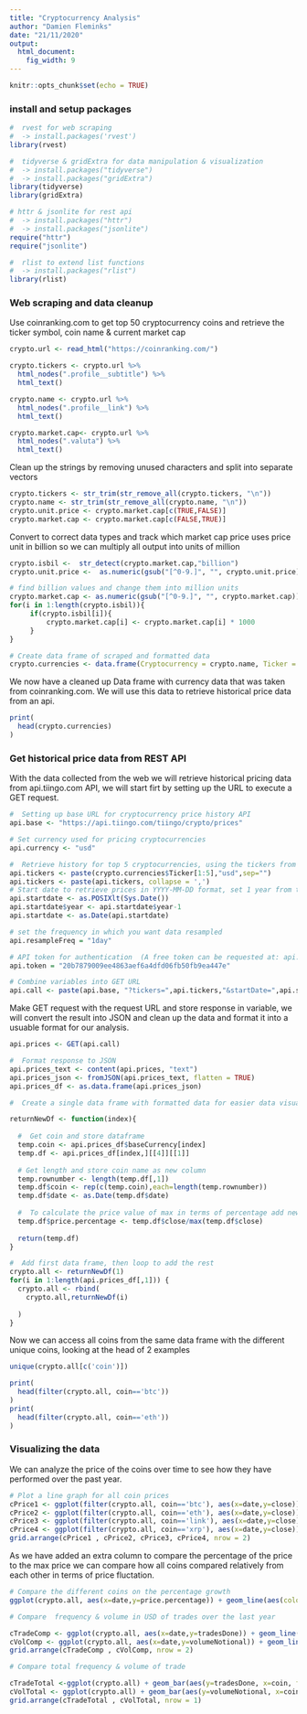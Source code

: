 ```yaml
---
title: "Cryptocurrency Analysis"
author: "Damien Fleminks"
date: "21/11/2020"
output: 
  html_document: 
    fig_width: 9
---
```


```r
knitr::opts_chunk$set(echo = TRUE)
```

### install and setup packages


```r
#  rvest for web scraping
#  -> install.packages('rvest')
library(rvest)

#  tidyverse & gridExtra for data manipulation & visualization
#  -> install.packages("tidyverse")
#  -> install.packages("gridExtra")
library(tidyverse)
library(gridExtra)

# httr & jsonlite for rest api
#  -> install.packages("httr")
#  -> install.packages("jsonlite")
require("httr")
require("jsonlite")

#  rlist to extend list functions
#  -> install.packages("rlist")
library(rlist)
```

### Web scraping and data cleanup


Use coinranking.com to get top 50 cryptocurrency coins and retrieve the ticker symbol, coin name & current market cap

```r
crypto.url <- read_html("https://coinranking.com/")

crypto.tickers <- crypto.url %>% 
  html_nodes(".profile__subtitle") %>% 
  html_text()

crypto.name <- crypto.url %>% 
  html_nodes(".profile__link") %>% 
  html_text()

crypto.market.cap<- crypto.url %>% 
  html_nodes(".valuta") %>% 
  html_text()
```


Clean up the strings by removing unused characters and split into separate vectors 

```r
crypto.tickers <- str_trim(str_remove_all(crypto.tickers, "\n"))
crypto.name <- str_trim(str_remove_all(crypto.name, "\n"))
crypto.unit.price <- crypto.market.cap[c(TRUE,FALSE)]
crypto.market.cap <- crypto.market.cap[c(FALSE,TRUE)]
```


Convert to correct data types and track which market cap price uses price unit in billion so we can multiply all output into units of million

```r
crypto.isbil <-  str_detect(crypto.market.cap,"billion")
crypto.unit.price <-  as.numeric(gsub("[^0-9.]", "", crypto.unit.price))

# find billion values and change them into million units
crypto.market.cap <- as.numeric(gsub("[^0-9.]", "", crypto.market.cap))
for(i in 1:length(crypto.isbil)){
     if(crypto.isbil[i]){
         crypto.market.cap[i] <- crypto.market.cap[i] * 1000
     }
}

# Create data frame of scraped and formatted data
crypto.currencies <- data.frame(Cryptocurrency = crypto.name, Ticker = crypto.tickers, Price=crypto.unit.price, market.cap = crypto.market.cap)
```


We now have a cleaned up Data frame with currency data that was taken from coinranking.com. We will use this data to retrieve historical price data from an api.

```r
print(
  head(crypto.currencies)
)
```





### Get historical price data from REST API


With the data collected from the web we will retrieve historical pricing data from api.tiingo.com API, we will start firt by setting up the URL to execute a GET request.


```r

#  Setting up base URL for cryptocurrency price history API
api.base <- "https://api.tiingo.com/tiingo/crypto/prices"

# Set currency used for pricing cryptocurrencies
api.currency <- "usd"

#  Retrieve history for top 5 cryptocurrencies, using the tickers from our cryptocurrency data frame
api.tickers <- paste(crypto.currencies$Ticker[1:5],"usd",sep="")
api.tickers <- paste(api.tickers, collapse = ',')
# Start date to retrieve prices in YYYY-MM-DD format, set 1 year from today
api.startdate <- as.POSIXlt(Sys.Date())
api.startdate$year <- api.startdate$year-1
api.startdate <- as.Date(api.startdate)

# set the frequency in which you want data resampled 
api.resampleFreq = "1day"

# API token for authentication  (A free token can be requested at: api.tiingo.com, but you can use mine for now)
api.token = "20b7879009ee4863aef6a4dfd06fb50fb9ea447e"

# Combine variables into GET URL 
api.call <- paste(api.base, "?tickers=",api.tickers,"&startDate=",api.startdate,"&resampleFreq=",api.resampleFreq,"&token=",api.token,sep='')
```


Make GET request with the request URL and store response in variable, we will convert the result into JSON and clean up the data and format it into a usuable format for our analysis.

```r
api.prices <- GET(api.call)

#  Format response to JSON
api.prices_text <- content(api.prices, "text")
api.prices_json <- fromJSON(api.prices_text, flatten = TRUE)
api.prices_df <- as.data.frame(api.prices_json)

#  Create a single data frame with formatted data for easier data visualization and  correct data types

returnNewDf <- function(index){
  
  #  Get coin and store dataframe
  temp.coin <- api.prices_df$baseCurrency[index]
  temp.df <- api.prices_df[index,][[4]][[1]]
  
  # Get length and store coin name as new column
  temp.rownumber <- length(temp.df[,1])
  temp.df$coin <- rep(c(temp.coin),each=length(temp.rownumber))
  temp.df$date <- as.Date(temp.df$date)
  
  #  To calculate the price value of max in terms of percentage add new column with percentages of close 
  temp.df$price.percentage <- temp.df$close/max(temp.df$close)
  
  return(temp.df)
}

#  Add first data frame, then loop to add the rest
crypto.all <- returnNewDf(1)
for(i in 1:length(api.prices_df[,1])) {
  crypto.all <- rbind(
    crypto.all,returnNewDf(i)
    
  )
}

```


Now we can access all coins from the same data frame with the different unique coins, looking at the head of 2 examples


```r
unique(crypto.all[c('coin')])

print(
  head(filter(crypto.all, coin=='btc'))
)
print(
  head(filter(crypto.all, coin=='eth'))
)
```


### Visualizing the data

We can analyze the price of the coins over time to see how they have performed over the past year.

```r

# Plot a line graph for all coin prices
cPrice1 <- ggplot(filter(crypto.all, coin=='btc'), aes(x=date,y=close)) + geom_line() + ggtitle("Bitcoin")
cPrice2 <- ggplot(filter(crypto.all, coin=='eth'), aes(x=date,y=close)) + geom_line() + ggtitle("Ethereum")
cPrice3 <- ggplot(filter(crypto.all, coin=='link'), aes(x=date,y=close)) + geom_line() + ggtitle("Chainlink")
cPrice4 <- ggplot(filter(crypto.all, coin=='xrp'), aes(x=date,y=close)) + geom_line() + ggtitle("XRP")
grid.arrange(cPrice1 , cPrice2, cPrice3, cPrice4, nrow = 2)
```

As we have added an extra column to compare the percentage of the price to the max price we can compare how all coins compared relatively from each other in terms of price fluctation.

```r

# Compare the different coins on the percentage growth
ggplot(crypto.all, aes(x=date,y=price.percentage)) + geom_line(aes(color=coin)) + ggtitle("Price Fluctation")      
```



```r
# Compare  frequency & volume in USD of trades over the last year

cTradeComp <- ggplot(crypto.all, aes(x=date,y=tradesDone)) + geom_line(aes(color=coin))  + ggtitle("Transactions per day")  
cVolComp <- ggplot(crypto.all, aes(x=date,y=volumeNotional)) + geom_line(aes(color=coin))  + ggtitle("Volume in USD per day")  
grid.arrange(cTradeComp , cVolComp, nrow = 2)

# Compare total frequency & volume of trade 

cTradeTotal <-ggplot(crypto.all) + geom_bar(aes(y=tradesDone, x=coin, fill=factor(coin)), stat="identity")  + ggtitle("Total transactions")  
cVolTotal <- ggplot(crypto.all) + geom_bar(aes(y=volumeNotional, x=coin, fill=factor(coin)), stat="identity") + ggtitle("Total volume traded in USD")  
grid.arrange(cTradeTotal , cVolTotal, nrow = 1)

```


